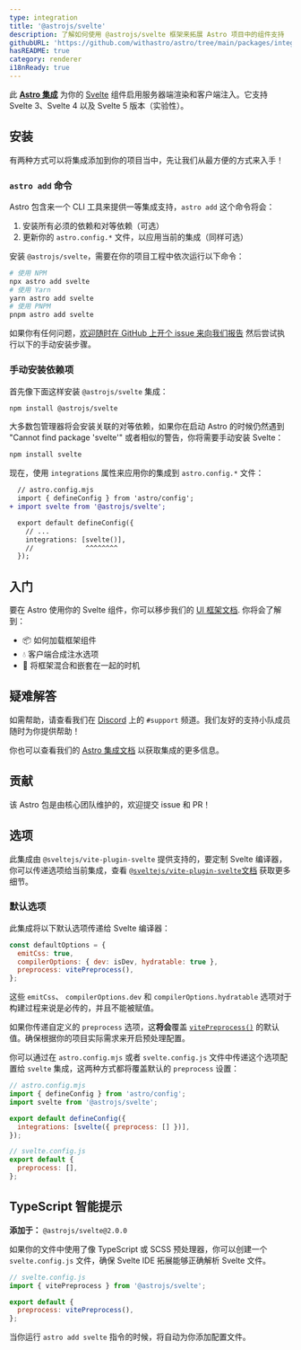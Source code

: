 ```yaml
---
type: integration
title: '@astrojs/svelte'
description: 了解如何使用 @astrojs/svelte 框架来拓展 Astro 项目中的组件支持
githubURL: 'https://github.com/withastro/astro/tree/main/packages/integrations/svelte/'
hasREADME: true
category: renderer
i18nReady: true
---
```


此 **[Astro 集成][astro-integration]** 为你的 [Svelte](https://svelte.dev/) 组件启用服务器端渲染和客户端注入。它支持 Svelte 3、Svelte 4 以及 Svelte 5 版本（实验性）。

## 安装

有两种方式可以将集成添加到你的项目当中，先让我们从最方便的方式来入手！

### `astro add` 命令

Astro 包含来一个 CLI 工具来提供一等集成支持，`astro add` 这个命令将会：

1. 安装所有必须的依赖和对等依赖（可选）
2. 更新你的 `astro.config.*` 文件，以应用当前的集成（同样可选）

安装 `@astrojs/svelte`，需要在你的项目工程中依次运行以下命令：

```sh
# 使用 NPM
npx astro add svelte
# 使用 Yarn
yarn astro add svelte
# 使用 PNPM
pnpm astro add svelte
```

如果你有任何问题，[欢迎随时在 GitHub 上开个 issue 来向我们报告](https://github.com/withastro/astro/issues) 然后尝试执行以下的手动安装步骤。

### 手动安装依赖项

首先像下面这样安装 `@astrojs/svelte` 集成：

```sh
npm install @astrojs/svelte
```

大多数包管理器将会安装关联的对等依赖，如果你在启动 Astro 的时候仍然遇到 "Cannot find package 'svelte'" 或者相似的警告，你将需要手动安装 Svelte：

```sh
npm install svelte
```

现在，使用 `integrations` 属性来应用你的集成到 `astro.config.*` 文件：

```diff lang="js" "svelte()"
  // astro.config.mjs
  import { defineConfig } from 'astro/config';
+ import svelte from '@astrojs/svelte';

  export default defineConfig({
    // ...
    integrations: [svelte()],
    //             ^^^^^^^^
  });
```

## 入门

要在 Astro 使用你的 Svelte 组件，你可以移步我们的 [UI 框架文档][astro-ui-frameworks]. 你将会了解到：

*   📦 如何加载框架组件
*   💧 客户端合成注水选项
*   🤝 将框架混合和嵌套在一起的时机

## 疑难解答

如需帮助，请查看我们在 [Discord](https://astro.build/chat) 上的  `#support` 频道。我们友好的支持小队成员随时为你提供帮助！

你也可以查看我们的 [Astro 集成文档][astro-integration] 以获取集成的更多信息。

## 贡献

该 Astro 包是由核心团队维护的，欢迎提交 issue 和 PR！

[astro-integration]: /zh-cn/guides/integrations-guide/

[astro-ui-frameworks]: /zh-cn/core-concepts/framework-components/#使用框架组件

## 选项


此集成由 `@sveltejs/vite-plugin-svelte` 提供支持的，要定制 Svelte 编译器，你可以传递选项给当前集成，查看 [`@sveltejs/vite-plugin-svelte`文档](https://github.com/sveltejs/vite-plugin-svelte/blob/HEAD/docs/config.md) 获取更多细节。

### 默认选项

此集成将以下默认选项传递给 Svelte 编译器：

```js
const defaultOptions = {
  emitCss: true,
  compilerOptions: { dev: isDev, hydratable: true },
  preprocess: vitePreprocess(),
};
```

这些 `emitCss`、 `compilerOptions.dev` 和 `compilerOptions.hydratable` 选项对于构建过程来说是必传的，并且不能被赋值。

如果你传递自定义的 `preprocess` 选项，这**将会**覆盖 [`vitePreprocess()`](https://github.com/sveltejs/vite-plugin-svelte/blob/HEAD/docs/preprocess.md) 的默认值。确保根据你的项目实际需求来开启预处理配置。

你可以通过在 `astro.config.mjs` 或者 `svelte.config.js` 文件中传递这个选项配置给 `svelte` 集成，这两种方式都将覆盖默认的 `preprocess` 设置：

```js
// astro.config.mjs
import { defineConfig } from 'astro/config';
import svelte from '@astrojs/svelte';

export default defineConfig({
  integrations: [svelte({ preprocess: [] })],
});
```

```js
// svelte.config.js
export default {
  preprocess: [],
};
```

## TypeScript 智能提示

**添加于：** `@astrojs/svelte@2.0.0`

如果你的文件中使用了像 TypeScript 或 SCSS 预处理器，你可以创建一个 `svelte.config.js` 文件，确保 Svelte IDE 拓展能够正确解析 Svelte 文件。

```js
// svelte.config.js
import { vitePreprocess } from '@astrojs/svelte';

export default {
  preprocess: vitePreprocess(),
};
```

当你运行 `astro add svelte` 指令的时候，将自动为你添加配置文件。

